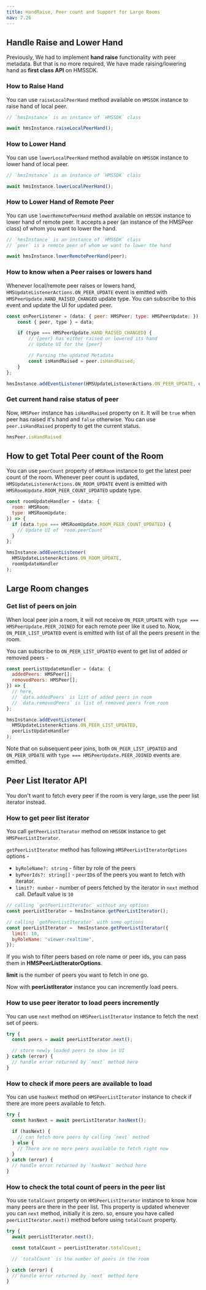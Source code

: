 ```yaml
---
title: HandRaise, Peer count and Support for Large Rooms
nav: 7.26
---
```


## Handle Raise and Lower Hand

Previously, We had to implement **hand raise** functionality with peer metadata.
But that is no more required, We have made raising/lowering hand as **first class API** on HMSSDK.

### How to Raise Hand

You can use `raiseLocalPeerHand` method available on `HMSSDK` instance to raise hand of local peer.

```js
// `hmsInstance` is an instance of `HMSSDK` class

await hmsInstance.raiseLocalPeerHand();
```

### How to Lower Hand

You can use `lowerLocalPeerHand` method available on `HMSSDK` instance to lower hand of local peer.

```js
// `hmsInstance` is an instance of `HMSSDK` class

await hmsInstance.lowerLocalPeerHand();
```

### How to Lower Hand of Remote Peer

You can use `lowerRemotePeerHand` method available on `HMSSDK` instance to lower hand of remote peer.
It accepts a peer (an instance of the HMSPeer class) of whom you want to lower the hand.


```js
// `hmsInstance` is an instance of `HMSSDK` class
// `peer` is a remote peer of whom we want to lower the hand

await hmsInstance.lowerRemotePeerHand(peer);
```

### How to know when a Peer raises or lowers hand

Whenever local/remote peer raises or lowers hand, `HMSUpdateListenerActions.ON_PEER_UPDATE` event 
is emitted with `HMSPeerUpdate.HAND_RAISED_CHANGED` update type. You can subscribe to this event and update the UI for updated peer.

```js
const onPeerListener = (data: { peer: HMSPeer; type: HMSPeerUpdate; }) => {
    const { peer, type } = data;

    if (type === HMSPeerUpdate.HAND_RAISED_CHANGED) {
        // {peer} has either raised or lowered its hand
        // Update UI for the {peer}

        // Parsing the updated Metadata
        const isHandRaised = peer.isHandRaised;
    }
};

hmsInstance.addEventListener(HMSUpdateListenerActions.ON_PEER_UPDATE, onPeerListener);
```

### Get current hand raise status of peer

Now, `HMSPeer` instance has `isHandRaised` property on it. It will be `true` when 
peer has raised it's hand and `false` otherwise. You can use `peer.isHandRaised` property to 
get the current status.

```js
hmsPeer.isHandRaised
```

## How to get Total Peer count of the Room

You can use `peerCount` property of `HMSRoom` instance to get the latest peer count of the room. 
Whenever peer count is updated, `HMSUpdateListenerActions.ON_ROOM_UPDATE` event is emitted with `HMSRoomUpdate.ROOM_PEER_COUNT_UPDATED` update type.

```js
const roomUpdateHandler = (data: {
  room: HMSRoom;
  type: HMSRoomUpdate;
}) => {
  if (data.type === HMSRoomUpdate.ROOM_PEER_COUNT_UPDATED) {
    // Update UI of `room.peerCount`
  }
};

hmsInstance.addEventListener(
  HMSUpdateListenerActions.ON_ROOM_UPDATE,
  roomUpdateHandler
);
```

## Large Room changes

### Get list of peers on join

When local peer join a room, it will not receive `ON_PEER_UPDATE` with
 `type === HMSPeerUpdate.PEER_JOINED` for each remote peer like it used to.
 Now, `ON_PEER_LIST_UPDATED` event is emitted with list of all the peers present
 in the room.

You can subscribe to `ON_PEER_LIST_UPDATED` event to get list of added or removed peers -

```js
const peerListUpdateHandler = (data: {
  addedPeers: HMSPeer[];
  removedPeers: HMSPeer[];
}) => {
  // here,
  // `data.addedPeers` is list of added peers in room
  // `data.removedPeers` is list of removed peers from room
};

hmsInstance.addEventListener(
  HMSUpdateListenerActions.ON_PEER_LIST_UPDATED,
  peerListUpdateHandler
);
```

Note that on subsequent peer joins, both `ON_PEER_LIST_UPDATED` and `ON_PEER_UPDATE` with `type === HMSPeerUpdate.PEER_JOINED` events are emitted.

## Peer List Iterator API

You don't want to fetch every peer if the room is very large, use the peer list iterator instead.

### How to get peer list iterator

You call `getPeerListIterator` method on `HMSSDK` instance to get `HMSPeerListIterator`.

`getPeerListIterator` method has following `HMSPeerListIteratorOptions` options -
- `byRoleName?: string` - filter by role of the peers
- `byPeerIds?: string[]` - `peerID`s of the peers you want to fetch with iterator.
- `limit?: number` - number of peers fetched by the iterator in `next` method call. Default value is `10`

```js
// calling `getPeerListIterator` without any options
const peerListIterator = hmsInstance.getPeerListIterator();

// calling `getPeerListIterator` with some options
const peerListIterator =  hmsInstance.getPeerListIterator({
  limit: 10,
  byRoleName: 'viewer-realtime',
});
```

If you wish to filter peers based on role name or peer ids, you can pass them in **HMSPeerListIteratorOptions**.

**limit** is the number of peers you want to fetch in one go.

Now with **peerListIterator** instance you can incremently load peers.

### How to use peer iterator to load peers incremently

You can use `next` method on `HMSPeerListIterator` instance to fetch the next set of peers.

```js
try {
  const peers = await peerListIterator.next();

  // store newly loaded peers to show in UI
} catch (error) {
  // handle error returned by `next` method here
}
```

### How to check if more peers are available to load

You can use `hasNext` method on `HMSPeerListIterator` instance to check if there are more peers available to fetch.

```js
try {
  const hasNext = await peerListIterator.hasNext();

  if (hasNext) {
    // can fetch more peers by calling `next` method
  } else {
    // There are no more peers available to fetch right now
  }
} catch (error) {
  // handle error returned by `hasNext` method here
}
```

### How to check the total count of peers in the peer list

You use `totalCount` property on `HMSPeerListIterator` instance to know how many peers are there in
 the peer list. This property is updated whenever you can `next` method, initially it is zero. so,
  ensure you have called `peerListIterator.next()` method before using `totalCount` property.

```js
try {
  await peerListIterator.next();

  const totalCount = peerListIterator.totalCount;

  // `totalCount` is the number of peers in the room

} catch (error) {
  // handle error returned by `next` method here
}
```
